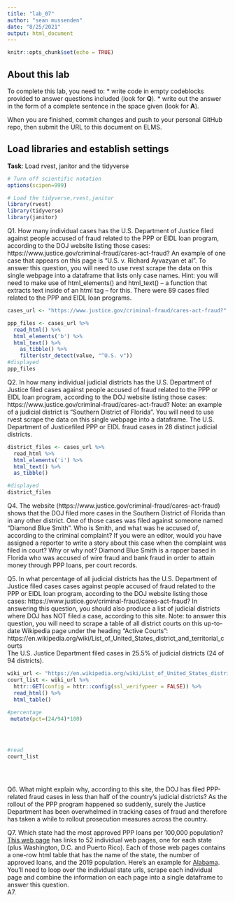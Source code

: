 ```yaml
---
title: "lab_07"
author: "sean mussenden"
date: "8/25/2021"
output: html_document
---
```


```r
knitr::opts_chunk$set(echo = TRUE)
```

## About this lab

To complete this lab, you need to:
* write code in empty codeblocks provided to answer questions included (look for **Q**).
* write out the answer in the form of a complete sentence in the space given (look for **A**).

When you are finished, commit changes and push to your personal GitHub repo, then submit the URL to this document on ELMS.

## Load libraries and establish settings
**Task**: Load rvest, janitor and the tidyverse
```r
# Turn off scientific notation
options(scipen=999)

# Load the tidyverse,rvest,janitor
library(rvest)
library(tidyverse)
library(janitor)
```


Q1. How many individual cases has the U.S. Department of Justice filed against people accused of fraud related to the PPP or EIDL loan program, according to the DOJ website listing those cases: https://www.justice.gov/criminal-fraud/cares-act-fraud?  An example of one case that appears on this page is "U.S. v. Richard Ayvazyan et al". To answer this question, you will need to use rvest scrape the data on this single webpage into a dataframe that lists only case names. Hint: you will need to make use of html_elements() and html_text() -- a function that extracts text inside of an html tag -- for this.
There were 89 cases filed related to the PPP and EIDL loan programs. 

```r
cases_url <- "https://www.justice.gov/criminal-fraud/cares-act-fraud?"

ppp_files <- cases_url %>%
  read_html() %>%
  html_elements('b') %>%
  html_text() %>%
    as_tibble() %>%
    filter(str_detect(value, "^U.S. v"))
#displayed
ppp_files


```

Q2. In how many individual judicial districts has the U.S. Department of Justice filed cases against people accused of fraud related to the PPP or EIDL loan program, according to the DOJ website listing those cases: https://www.justice.gov/criminal-fraud/cares-act-fraud?  Note: an example of a judicial district is "Southern District of Florida". You will need to use rvest scrape the data on this single webpage into a dataframe.
The U.S. Department of Justicefiled PPP or EIDL fraud cases in 28 distinct judicial districts.

```r
district_files <- cases_url %>%
  read_html %>%
  html_elements('i') %>%
  html_text() %>%
  as_tibble() 

#displayed
district_files
```

Q4. The website (https://www.justice.gov/criminal-fraud/cares-act-fraud) shows that the DOJ filed more cases in the Southern District of Florida than in any other district. One of those cases was filed against someone named "Diamond Blue Smith". Who is Smith, and what was he accused of, according to the criminal complaint? If you were an editor, would you have assigned a reporter to write a story about this case when the complaint was filed in court? Why or why not?
Diamond Blue Smith is a rapper based in Florida who was accused of wire fraud and bank fraud in order to attain money through PPP loans, per court records.

Q5. In what percentage of all judicial districts has the U.S. Department of Justice filed cases cases against people accused of fraud related to the PPP or EIDL loan program, according to the DOJ website listing those cases: https://www.justice.gov/criminal-fraud/cares-act-fraud? In answering this question, you should also produce a list of judicial districts where DOJ has NOT filed a case, according to this site.  Note: to answer this question, you will need to scrape a table of all district courts on this up-to-date Wikipedia page under the heading "Active Courts": https://en.wikipedia.org/wiki/List_of_United_States_district_and_territorial_courts  
The U.S. Justice Department filed cases in 25.5% of judicial districts (24 of 94 districts).


```r
wiki_url <- "https://en.wikipedia.org/wiki/List_of_United_States_district_and_territorial_courts"
court_list <- wiki_url %>%
  httr::GET(config = httr::config(ssl_verifypeer = FALSE)) %>%
  read_html() %>%
  html_table()
 
#percentage
 mutate(pct=(24/94)*100)




#read 
court_list
  
  
  

```
Q6. What might explain why, according to this site, the DOJ has filed PPP-related fraud cases in less than half of the country's judicial districts?
As the rollout of the PPP program happened so suddenly, surely the Justice Department has been overwhelmed in tracking cases of fraud and therefore has taken a while to rollout prosecution measures across the country.

Q7. Which state had the most approved PPP loans per 100,000 population? [This web page](https://smussenden.github.io/coursefiles/ppp_scraping_example/index.html) has links to 52 individual web pages, one for each state (plus Washington, D.C. and Puerto Rico). Each of those web pages contains a one-row html table that has the name of the state, the number of approved loans, and the 2019 population. Here's an example for [Alabama](https://smussenden.github.io/coursefiles/ppp_scraping_example/states/alabama.html). You'll need to loop over the individual state urls, scrape each individual page and combine the information on each page into a single dataframe to answer this question.  
A7.
```r


```
